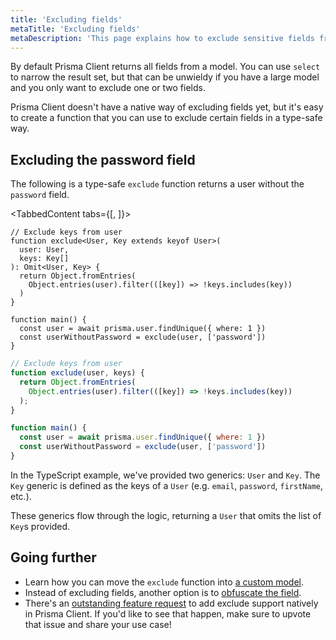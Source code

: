 ```yaml
---
title: 'Excluding fields'
metaTitle: 'Excluding fields'
metaDescription: 'This page explains how to exclude sensitive fields from Prisma Client'
---
```


<TopBlock>

By default Prisma Client returns all fields from a model. You can use `select` to narrow the result set, but that can be unwieldy if you have a large model and you only want to exclude one or two fields.

Prisma Client doesn't have a native way of excluding fields yet, but it's easy to create a function that you can use to exclude certain fields in a type-safe way.

</TopBlock>

## Excluding the password field

The following is a type-safe `exclude` function returns a user without the `password` field.

<TabbedContent tabs={[<FileWithIcon text="TypeScript" icon="code"/>, <FileWithIcon text="JavaScript" icon="code"/>]}>

<tab>

```tsx
// Exclude keys from user
function exclude<User, Key extends keyof User>(
  user: User,
  keys: Key[]
): Omit<User, Key> {
  return Object.fromEntries(
    Object.entries(user).filter(([key]) => !keys.includes(key))
  )
}

function main() {
  const user = await prisma.user.findUnique({ where: 1 })
  const userWithoutPassword = exclude(user, ['password'])
}
```

</tab>

<tab>

```js
// Exclude keys from user
function exclude(user, keys) {
  return Object.fromEntries(
    Object.entries(user).filter(([key]) => !keys.includes(key))
  );
}

function main() {
  const user = await prisma.user.findUnique({ where: 1 })
  const userWithoutPassword = exclude(user, ['password'])
}
```

</tab>

</TabbedContent>

In the TypeScript example, we've provided two generics: `User` and `Key`. The `Key` generic is defined as the keys of a `User` (e.g. `email`, `password`, `firstName`, etc.).

These generics flow through the logic, returning a `User` that omits the list of `Key`s provided.

## Going further

- Learn how you can move the `exclude` function into [a custom model](/orm/prisma-client/queries/custom-models).
- Instead of excluding fields, another option is to [obfuscate the field](https://github.com/prisma/prisma-client-extensions/tree/main/obfuscated-fields).
- There's an [outstanding feature request](https://github.com/prisma/prisma/issues/5042) to add exclude support natively in Prisma Client. If you'd like to see that happen, make sure to upvote that issue and share your use case!
